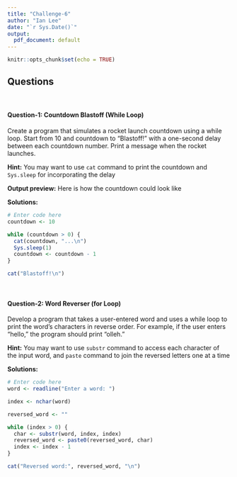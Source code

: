 ```yaml
---
title: "Challenge-6"
author: "Ian Lee"
date: "`r Sys.Date()`"
output:
  pdf_document: default
---
```


```r
knitr::opts_chunk$set(echo = TRUE)
```

## Questions
<br>

#### Question-1: Countdown Blastoff (While Loop)

Create a program that simulates a rocket launch countdown using a while loop. Start from 10 and countdown to "Blastoff!" with a one-second delay between each countdown number. Print a message when the rocket launches.

**Hint:** You may want to use `cat` command to print the countdown and `Sys.sleep` for incorporating the delay

**Output preview:** Here is how the countdown could look like 

**Solutions:**

```r
# Enter code here
countdown <- 10

while (countdown > 0) {
  cat(countdown, "...\n")
  Sys.sleep(1)  
  countdown <- countdown - 1
}

cat("Blastoff!\n")
```
<br>

#### Question-2: Word Reverser (for Loop)

Develop a program that takes a user-entered word and uses a while loop to print the word's characters in reverse order. For example, if the user enters "hello," the program should print "olleh."

**Hint:** You may want to use `substr` command to access each character of the input word, and `paste` command to join the reversed letters one at a time

**Solutions:** 

```r
# Enter code here
word <- readline("Enter a word: ")

index <- nchar(word)

reversed_word <- ""

while (index > 0) {
  char <- substr(word, index, index)
  reversed_word <- paste0(reversed_word, char)
  index <- index - 1
}

cat("Reversed word:", reversed_word, "\n")
```
<br>
